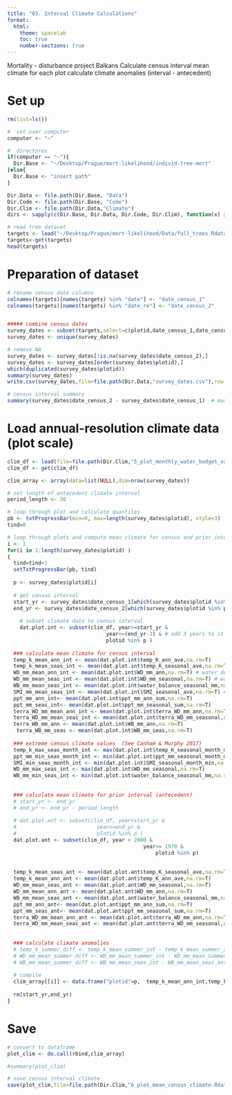 ```yaml
---
title: "03. Interval Climate Calculations"
format:
  html:
    theme: spacelab
    toc: true
    number-sections: true
---
```



 Mortality - disturbance project Balkans
 Calculate census interval mean climate for each plot
 calculate climate anomalies (interval - antecedent)
 
# Set up
```r
rm(list=ls())

#  set user computer
computer <- "~"

#  directores
if(computer == "~"){
  Dir.Base <- "~/Desktop/Prague/mort-likelihood/individ-tree-mort"
}else{
  Dir.Base <- "insert path"
}

Dir.Data <- file.path(Dir.Base, "Data")
Dir.Code <- file.path(Dir.Base, "Code")
Dir.Clim <- file.path(Dir.Data,"Climate")
dirs <- sapply(c(Dir.Base, Dir.Data, Dir.Code, Dir.Clim), function(x) if(!dir.exists(x)) dir.create(x))
```

```r
# read tree dataset
targets <- load("~/Desktop/Prague/mort-likelihood/Data/full_trees.Rdata")
targets<-get(targets)
head(targets)
```

# Preparation of dataset
```r
# rename census date columns
colnames(targets)[names(targets) %in% "date"] <- "date_census_1"
colnames(targets)[names(targets) %in% "date_re"] <- "date_census_2"


##### combine census dates
survey_dates <- subset(targets,select=c(plotid,date_census_1,date_census_2))
survey_dates <- unique(survey_dates)

# remove NA
survey_dates <- survey_dates[!is.na(survey_dates$date_census_2),]
survey_dates <- survey_dates[order(survey_dates$plotid),]
which(duplicated(survey_dates$plotid))
summary(survey_dates)
write.csv(survey_dates,file=file.path(Dir.Data,"survey_dates.csv"),row.names=F)

# census interval summary
summary(survey_dates$date_census_2 - survey_dates$date_census_1)  # max = 7 years
```

# Load annual-resolution climate data (plot scale)
```r
clim_df <- load(file=file.path(Dir.Clim,"5_plot_monthly_water_budget_variables.Rdata"))
clim_df <- get(clim_df)

clim_array <- array(data=list(NULL),dim=nrow(survey_dates))

# set length of antecedent climate interval
period_length <- 30

# loop through plot and calculate quantiles
pb <- txtProgressBar(min=0, max=length(survey_dates$plotid), style=3)  # progress bar
tind=0

# loop through plots and compute mean climate for census and prior intervals
i <- 1
for(i in 1:length(survey_dates$plotid) )   
{
  tind=tind+1
  setTxtProgressBar(pb, tind)
  
  p <- survey_dates$plotid[i]
  
  # get census interval
  start_yr <- survey_dates$date_census_1[which(survey_dates$plotid %in% p)]
  end_yr <- survey_dates$date_census_2[which(survey_dates$plotid %in% p)]
  
  	# subset climate data to census interval
  	dat.plot.int <- subset(clim_df, year>=start_yr &
  								year<=(end_yr-3) & # add 3 years to it
  								plotid %in% p )
  
  ### calculate mean climate for census interval
  temp_k_mean_ann_int <- mean(dat.plot.int$temp_K_ann_ave,na.rm=T)   
  temp_k_mean_seas_int <- mean(dat.plot.int$temp_K_seasonal_ave,na.rm=T)  
  WD_mm_mean_ann_int <- mean(dat.plot.int$WD_mm_ann,na.rm=T) # water deficit (PET-AET)
  WD_mm_mean_seas_int <- mean(dat.plot.int$WD_mm_seasonal,na.rm=T) # water deficit (PET-AET)
  WB_mm_mean_seas_int <- mean(dat.plot.int$water_balance_seasonal_mm,na.rm=T) # effective growing season water supply
  SMI_mm_mean_seas_int <- mean(dat.plot.int$SMI_seasonal_ave,na.rm=T) # effective growing season water supply
  ppt_mm_ann_int<- mean(dat.plot.int$ppt_mm_ann_sum,na.rm=T)
  ppt_mm_seas_int<- mean(dat.plot.int$ppt_mm_seasonal_sum,na.rm=T)
  terra_WD_mm_mean_ann_int <- mean(dat.plot.int$terra_WD_mm_ann,na.rm=T) # water deficit (PET-AET)
  terra_WD_mm_mean_seas_int <- mean(dat.plot.int$terra_WD_mm_seasonal,na.rm=T) # water deficit (PET-AET)
  terra_WB_mm_ann <- mean(dat.plot.int$WB_mm_ann,na.rm=T)
   terra_WB_mm_seas <- mean(dat.plot.int$WB_mm_seas,na.rm=T)
   
  ### extreme census climate values  (See Canham & Murphy 2017)
  temp_k_max_seas_month_int <- max(dat.plot.int$temp_K_seasonal_month_max,na.rm=T)   # max monthly_level temp during growing season
  ppt_mm_min_seas_month_int <- min(dat.plot.int$ppt_mm_seasonal_month_min,na.rm=T)  
  SMI_min_seas_month_int <- min(dat.plot.int$SMI_seasonal_month_min,na.rm=T)  
  WD_mm_max_seas_int <- max(dat.plot.int$WD_mm_seasonal,na.rm=T)
  WB_mm_min_seas_int <- min(dat.plot.int$water_balance_seasonal_mm,na.rm=T)
  
  
  ### calculate mean climate for prior interval (antecedent)
  # start_yr <- end_yr
  # end_yr <- end_yr - period_length
  
  # dat.plot.ant <- subset(clim_df, year<start_yr &
  #                          year>=end_yr &
  #                          plotid %in% p )
  dat.plot.ant <- subset(clim_df, year < 2000 &
                           					year>= 1970 &
                            					plotid %in% p)
                           
  
  temp_k_mean_seas_ant <- mean(dat.plot.ant$temp_K_seasonal_ave,na.rm=T)
  temp_k_mean_ann_ant <- mean(dat.plot.ant$temp_K_ann_ave,na.rm=T)
  WD_mm_mean_seas_ant <- mean(dat.plot.ant$WD_mm_seasonal,na.rm=T)
  WD_mm_mean_ann_ant <- mean(dat.plot.ant$WD_mm_ann,na.rm=T)
  WB_mm_mean_seas_ant <- mean(dat.plot.ant$water_balance_seasonal_mm,na.rm=T)
  ppt_mm_ann_ant<- mean(dat.plot.ant$ppt_mm_ann_sum,na.rm=T)
  ppt_mm_seas_ant<- mean(dat.plot.ant$ppt_mm_seasonal_sum,na.rm=T)
  terra_WD_mm_mean_ann_ant <- mean(dat.plot.ant$terra_WD_mm_ann,na.rm=T) # water deficit (PET-AET)
  terra_WD_mm_mean_seas_ant <- mean(dat.plot.ant$terra_WD_mm_seasonal,na.rm=T) # water deficit (PET-AET)
  
  
  ### calculate climate anomalies
  # temp_k_summer_diff <- temp_k_mean_summer_int - temp_k_mean_summer_ant 
  # WD_mm_mean_summer_diff <- WD_mm_mean_summer_int - WD_mm_mean_summer_ann_ant 
  # WB_mm_mean_summer_diff <- WB_mm_mean_seas_int - WB_mm_mean_seas_ant 
  
  # compile
  clim_array[[i]] <- data.frame("plotid"=p,  temp_k_mean_ann_int,temp_k_mean_seas_int,WD_mm_mean_seas_int,WD_mm_mean_ann_int,WB_mm_mean_seas_int,SMI_mm_mean_seas_int,ppt_mm_ann_int,ppt_mm_seas_int,temp_k_max_seas_month_int,ppt_mm_min_seas_month_int,SMI_min_seas_month_int,WD_mm_max_seas_int,WB_mm_min_seas_int, temp_k_mean_seas_ant,temp_k_mean_ann_ant,WD_mm_mean_seas_ant,WD_mm_mean_ann_ant,WB_mm_mean_seas_ant,ppt_mm_ann_ant, ppt_mm_seas_ant,terra_WD_mm_mean_ann_ant,terra_WD_mm_mean_seas_ant, terra_WD_mm_mean_ann_int, terra_WD_mm_mean_seas_int,terra_WB_mm_ann,terra_WB_mm_seas )
  
  rm(start_yr,end_yr)
}
```

# Save
```r
# convert to dataframe
plot_clim <- do.call(rbind,clim_array)

#summary(plot_clim)

# save census interval climate
save(plot_clim,file=file.path(Dir.Clim,"6_plot_mean_census_climate.Rdata"))
```

